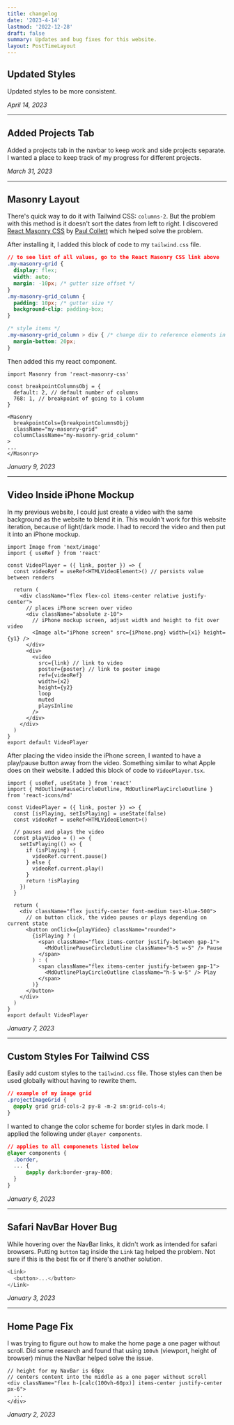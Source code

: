 ```yaml
---
title: changelog
date: '2023-4-14'
lastmod: '2022-12-28'
draft: false
summary: Updates and bug fixes for this website.
layout: PostTimeLayout
---
```


<TOCInline toc={props.toc} asDisclosure />

## Updated Styles

Updated styles to be more consistent.

_April 14, 2023_

---

## Added Projects Tab

Added a projects tab in the navbar to keep work and side projects separate. I wanted a place to keep track of my progress for different projects.

_March 31, 2023_

---

## Masonry Layout

There's quick way to do it with Tailwind CSS: `columns-2`. But the problem with this method is it doesn't sort the dates from left to right. I discovered [React Masonry CSS](https://www.npmjs.com/package/react-masonry-css) by [Paul Collett](https://github.com/paulcollett) which helped solve the problem.

After installing it, I added this block of code to my `tailwind.css` file.

```js:tailwind.css
// to see list of all values, go to the React Masonry CSS link above
.my-masonry-grid {
  display: flex;
  width: auto;
  margin: -10px; /* gutter size offset */
}
.my-masonry-grid_column {
  padding: 10px; /* gutter size */
  background-clip: padding-box;
}

/* style items */
.my-masonry-grid_column > div { /* change div to reference elements in <Masonry> */
  margin-bottom: 20px;
}
```

Then added this my react component.

```js:index.tsx
import Masonry from 'react-masonry-css'

const breakpointColumnsObj = {
  default: 2, // default number of columns
  768: 1, // breakpoint of going to 1 column
}

<Masonry
  breakpointCols={breakpointColumnsObj}
  className="my-masonry-grid"
  columnClassName="my-masonry-grid_column"
>
...
</Masonry>
```

_January 9, 2023_

---

## Video Inside iPhone Mockup

In my previous website, I could just create a video with the same background as the website to blend it in. This wouldn't work for this website iteration, because of light/dark mode. I had to record the video and then put it into an iPhone mockup.

```js:VideoPlayer.tsx
import Image from 'next/image'
import { useRef } from 'react'

const VideoPlayer = ({ link, poster }) => {
  const videoRef = useRef<HTMLVideoElement>() // persists value between renders

  return (
    <div className="flex flex-col items-center relative justify-center">
      // places iPhone screen over video
      <div className="absolute z-10">
        // iPhone mockup screen, adjust width and height to fit over video
        <Image alt="iPhone screen" src={iPhone.png} width={x1} height={y1} />
      </div>
      <div>
        <video
          src={link} // link to video
          poster={poster} // link to poster image
          ref={videoRef}
          width={x2}
          height={y2}
          loop
          muted
          playsInline
        />
      </div>
    </div>
  )
}
export default VideoPlayer
```

After placing the video inside the iPhone screen, I wanted to have a play/pause button away from the video. Something similar to what Apple does on their website. I added this block of code to `VideoPlayer.tsx`.

```js:VideoPlayer.tsx
import { useRef, useState } from 'react'
import { MdOutlinePauseCircleOutline, MdOutlinePlayCircleOutline } from 'react-icons/md'

const VideoPlayer = ({ link, poster }) => {
  const [isPlaying, setIsPlaying] = useState(false)
  const videoRef = useRef<HTMLVideoElement>()

  // pauses and plays the video
  const playVideo = () => {
    setIsPlaying(() => {
      if (isPlaying) {
        videoRef.current.pause()
      } else {
        videoRef.current.play()
      }
      return !isPlaying
    })
  }

  return (
    <div className="flex justify-center font-medium text-blue-500">
      // on button click, the video pauses or plays depending on current state
      <button onClick={playVideo} className="rounded">
        {isPlaying ? (
          <span className="flex items-center justify-between gap-1">
            <MdOutlinePauseCircleOutline className="h-5 w-5" /> Pause
          </span>
        ) : (
          <span className="flex items-center justify-between gap-1">
            <MdOutlinePlayCircleOutline className="h-5 w-5" /> Play
          </span>
        )}
      </button>
    </div>
  )
}
export default VideoPlayer
```

_January 7, 2023_

---

## Custom Styles For Tailwind CSS

Easily add custom styles to the `tailwind.css` file. Those styles can then be used globally without having to rewrite them.

```js:tailwind.css
// example of my image grid
.projectImageGrid {
  @apply grid grid-cols-2 py-8 -m-2 sm:grid-cols-4;
}
```

I wanted to change the color scheme for border styles in dark mode. I applied the following under `@layer components`.

```js:tailwind.css
// applies to all componenets listed below
@layer components {
  .border,
  ... {
      @apply dark:border-gray-800;
  }
}
```

_January 6, 2023_

---

## Safari NavBar Hover Bug

While hovering over the NavBar links, it didn't work as intended for safari browsers. Putting `button` tag inside the `Link` tag helped the problem. Not sure if this is the best fix or if there's another solution.

```js
<Link>
  <button>...</button>
</Link>
```

_January 3, 2023_

---

## Home Page Fix

I was trying to figure out how to make the home page a one pager without scroll. Did some research and found that using `100vh` (viewport, height of browser) minus the NavBar helped solve the issue.

```js:index.tsx
// height for my NavBar is 60px
// centers content into the middle as a one pager without scroll
<div className="flex h-[calc(100vh-60px)] items-center justify-center px-6">
  ...
</div>
```

_January 2, 2023_
